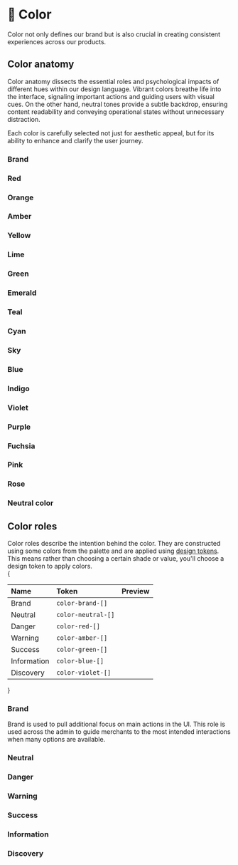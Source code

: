 

# 🎨 Color

Color not only defines our brand but is also crucial in creating consistent experiences across our products.


## Color anatomy

Color anatomy dissects the essential roles and psychological impacts of different hues within our design language. Vibrant colors breathe life into the interface, signaling important actions and guiding users with visual cues. On the other hand, neutral tones provide a subtle backdrop, ensuring content readability and conveying operational states without unnecessary distraction.  

Each color is carefully selected not just for aesthetic appeal, but for its ability to enhance and clarify the user journey.


### Brand
<FoundationsColor color="Brand" />

### Red
<FoundationsColor color="Red" />

### Orange
<FoundationsColor color="Orange" />

### Amber
<FoundationsColor color="Amber" />

### Yellow
<FoundationsColor color="Yellow" />

### Lime
<FoundationsColor color="Lime" />

### Green
<FoundationsColor color="Green" />

### Emerald
<FoundationsColor color="Emerald" />

### Teal
<FoundationsColor color="Teal" />

### Cyan
<FoundationsColor color="Cyan" />

### Sky
<FoundationsColor color="Sky" />

### Blue
<FoundationsColor color="Blue" />

### Indigo
<FoundationsColor color="Indigo" />

### Violet
<FoundationsColor color="Violet" />

### Purple
<FoundationsColor color="Purple" />

### Fuchsia
<FoundationsColor color="Fuchsia" />

### Pink
<FoundationsColor color="Pink" />

### Rose
<FoundationsColor color="Rose" />

### Neutral color
<FoundationsColor color="Neutral" />


## Color roles
Color roles describe the intention behind the color. They are constructed using some colors from the palette and are applied using [design tokens](/documentation/tokens).
This means rather than choosing a certain shade or value, you'll choose a design token to apply colors.
<br/>
{ <table className="w-full">
  <thead className="w-full">
    <tr className="border-0">
      <th className="border-t-0 border-x-0 p-1.5 pr-6" align="left">Name</th>
      <th className="border-t-0 border-x-0 p-1.5" align="left">Token</th>
      <th className="border-t-0 border-x-0 p-1.5" align="left">Preview</th>
    </tr>
  </thead>
  <tbody className="w-full">
  <tr className="w-full bg-transparent dark:bg-transparent even:bg-transparent even:dark:bg-transparent border-0">
    <td className="w-full capitalize font-medium border-t-0 border-x-0 p-1.5">Brand</td>
    <td className="font-medium font-mono border-t-0 border-x-0 p-1.5"><div className="w-44"><code>color-brand-[]</code></div></td>
    <td className="border-t-0 border-x-0 p-1.5">
      <div className="w-32 h-8 rounded-radius bg-color-bg-brand"></div>
    </td>
  </tr>
  <tr className="w-full bg-transparent dark:bg-transparent even:bg-transparent even:dark:bg-transparent border-0">
    <td className="w-full capitalize font-medium border-t-0 border-x-0 p-1.5">Neutral</td>
    <td className="font-medium font-mono border-t-0 border-x-0 p-1.5"><div className="w-44"><code>color-neutral-[]</code></div></td>
    <td className="border-t-0 border-x-0 p-1.5">
      <div className="w-32 h-8 rounded-radius bg-color-bg-container-inverse"></div>
    </td>
  </tr>
  <tr className="w-full bg-transparent dark:bg-transparent even:bg-transparent even:dark:bg-transparent border-0">
    <td className="w-full capitalize font-medium border-t-0 border-x-0 p-1.5">Danger</td>
    <td className="font-medium font-mono border-t-0 border-x-0 p-1.5"><div className="w-44"><code>color-red-[]</code></div></td>
    <td className="border-t-0 border-x-0 p-1.5">
      <div className="w-32 h-8 rounded-radius bg-color-bg-danger"></div>
    </td>
  </tr>
  <tr className="w-full bg-transparent dark:bg-transparent even:bg-transparent even:dark:bg-transparent border-0">
    <td className="w-full capitalize font-medium border-t-0 border-x-0 p-1.5">Warning</td>
    <td className="font-medium font-mono border-t-0 border-x-0 p-1.5"><div className="w-44"><code>color-amber-[]</code></div></td>
    <td className="border-t-0 border-x-0 p-1.5">
      <div className="w-32 h-8 rounded-radius bg-color-bg-warning"></div>
    </td>
  </tr>
  <tr className="w-full bg-transparent dark:bg-transparent even:bg-transparent even:dark:bg-transparent border-0">
    <td className="w-full capitalize font-medium border-t-0 border-x-0 p-1.5">Success</td>
    <td className="font-medium font-mono border-t-0 border-x-0 p-1.5"><div className="w-44"><code>color-green-[]</code></div></td>
    <td className="border-t-0 border-x-0 p-1.5">
      <div className="w-32 h-8 rounded-radius bg-color-bg-success"></div>
    </td>
  </tr>
  <tr className="w-full bg-transparent dark:bg-transparent even:bg-transparent even:dark:bg-transparent border-0">
    <td className="w-full capitalize font-medium border-t-0 border-x-0 p-1.5">Information</td>
    <td className="font-medium font-mono border-t-0 border-x-0 p-1.5"><div className="w-44"><code>color-blue-[]</code></div></td>
    <td className="border-t-0 border-x-0 p-1.5">
      <div className="w-32 h-8 rounded-radius bg-color-bg-info"></div>
    </td>
  </tr>
  <tr className="w-full bg-transparent dark:bg-transparent even:bg-transparent even:dark:bg-transparent border-0">
    <td className="w-full capitalize font-medium border-t-0 border-x-0 p-1.5">Discovery</td>
    <td className="font-medium font-mono border-t-0 border-x-0 p-1.5"><div className="w-44"><code>color-violet-[]</code></div></td>
    <td className="border-t-0 border-x-0 p-1.5">
      <div className="w-32 h-8 rounded-radius bg-color-bg-discovery"></div>
    </td>
  </tr>
  </tbody>
</table> }
<br/>

### Brand
Brand is used to pull additional focus on main actions in the UI. This role is used across the admin to guide merchants to the most intended interactions when many options are available.

### Neutral

### Danger

### Warning

### Success

### Information

### Discovery